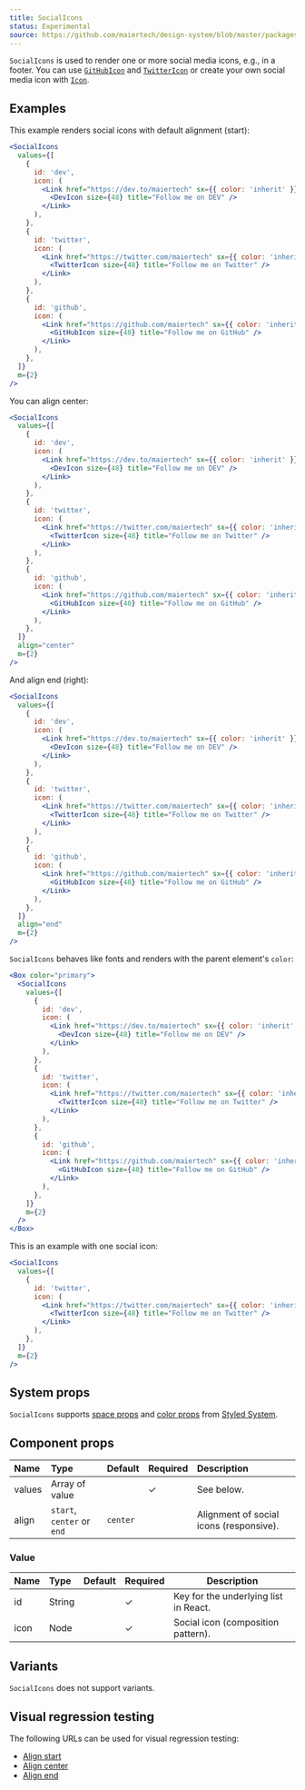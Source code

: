 ```yaml
---
title: SocialIcons
status: Experimental
source: https://github.com/maiertech/design-system/blob/master/packages/components/src/social-icons.js
---
```


`SocialIcons` is used to render one or more social media icons, e.g., in a
footer. You can use [`GitHubIcon`](/components/github-icon) and
[`TwitterIcon`](/components/twitter-icon) or create your own social media icon
with [`Icon`](/components/icon).

## Examples

This example renders social icons with default alignment (start):

```jsx live
<SocialIcons
  values={[
    {
      id: 'dev',
      icon: (
        <Link href="https://dev.to/maiertech" sx={{ color: 'inherit' }}>
          <DevIcon size={48} title="Follow me on DEV" />
        </Link>
      ),
    },
    {
      id: 'twitter',
      icon: (
        <Link href="https://twitter.com/maiertech" sx={{ color: 'inherit' }}>
          <TwitterIcon size={48} title="Follow me on Twitter" />
        </Link>
      ),
    },
    {
      id: 'github',
      icon: (
        <Link href="https://github.com/maiertech" sx={{ color: 'inherit' }}>
          <GitHubIcon size={48} title="Follow me on GitHub" />
        </Link>
      ),
    },
  ]}
  m={2}
/>
```

You can align center:

```jsx live
<SocialIcons
  values={[
    {
      id: 'dev',
      icon: (
        <Link href="https://dev.to/maiertech" sx={{ color: 'inherit' }}>
          <DevIcon size={48} title="Follow me on DEV" />
        </Link>
      ),
    },
    {
      id: 'twitter',
      icon: (
        <Link href="https://twitter.com/maiertech" sx={{ color: 'inherit' }}>
          <TwitterIcon size={48} title="Follow me on Twitter" />
        </Link>
      ),
    },
    {
      id: 'github',
      icon: (
        <Link href="https://github.com/maiertech" sx={{ color: 'inherit' }}>
          <GitHubIcon size={48} title="Follow me on GitHub" />
        </Link>
      ),
    },
  ]}
  align="center"
  m={2}
/>
```

And align end (right):

```jsx live
<SocialIcons
  values={[
    {
      id: 'dev',
      icon: (
        <Link href="https://dev.to/maiertech" sx={{ color: 'inherit' }}>
          <DevIcon size={48} title="Follow me on DEV" />
        </Link>
      ),
    },
    {
      id: 'twitter',
      icon: (
        <Link href="https://twitter.com/maiertech" sx={{ color: 'inherit' }}>
          <TwitterIcon size={48} title="Follow me on Twitter" />
        </Link>
      ),
    },
    {
      id: 'github',
      icon: (
        <Link href="https://github.com/maiertech" sx={{ color: 'inherit' }}>
          <GitHubIcon size={48} title="Follow me on GitHub" />
        </Link>
      ),
    },
  ]}
  align="end"
  m={2}
/>
```

`SocialIcons` behaves like fonts and renders with the parent element's `color`:

```jsx live
<Box color="primary">
  <SocialIcons
    values={[
      {
        id: 'dev',
        icon: (
          <Link href="https://dev.to/maiertech" sx={{ color: 'inherit' }}>
            <DevIcon size={48} title="Follow me on DEV" />
          </Link>
        ),
      },
      {
        id: 'twitter',
        icon: (
          <Link href="https://twitter.com/maiertech" sx={{ color: 'inherit' }}>
            <TwitterIcon size={48} title="Follow me on Twitter" />
          </Link>
        ),
      },
      {
        id: 'github',
        icon: (
          <Link href="https://github.com/maiertech" sx={{ color: 'inherit' }}>
            <GitHubIcon size={48} title="Follow me on GitHub" />
          </Link>
        ),
      },
    ]}
    m={2}
  />
</Box>
```

This is an example with one social icon:

```jsx live
<SocialIcons
  values={[
    {
      id: 'twitter',
      icon: (
        <Link href="https://twitter.com/maiertech" sx={{ color: 'inherit' }}>
          <TwitterIcon size={48} title="Follow me on Twitter" />
        </Link>
      ),
    },
  ]}
  m={2}
/>
```

## System props

`SocialIcons` supports [space props](https://styled-system.com/api#space) and
[color props](https://styled-system.com/api#color) from
[Styled System](https://styled-system.com/).

## Component props

| Name   | Type                       | Default  | Required | Description                             |
| :----- | :------------------------- | :------- | :------- | :-------------------------------------- |
| values | Array of value             |          | ✓        | See below.                              |
| align  | `start`, `center` or `end` | `center` |          | Alignment of social icons (responsive). |

### Value

| Name | Type   | Default | Required | Description                           |
| :--- | :----- | :------ | :------- | ------------------------------------- |
| id   | String |         | ✓        | Key for the underlying list in React. |
| icon | Node   |         | ✓        | Social icon (composition pattern).    |

## Variants

`SocialIcons` does not support variants.

## Visual regression testing

The following URLs can be used for visual regression testing:

- [Align start](/social-icons/align-start)
- [Align center](/social-icons/align-center)
- [Align end](/social-icons/align-end)
